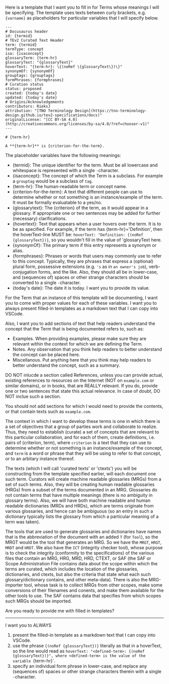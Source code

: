 Here is a template that I want you to fill in for Terms whose meanings I will be specifying. The template uses texts between curly brackets, e.g. `{varname}` as placeholders for particular variables that I will specify below. 

~~~
---
# Docusaurus header
id: {termid}
# TEv2 Curated Text Header
term: {termid}
termType: concept
isa: {isaconcept}
glossaryTerm: {term-hr}
glossaryText: "{glossaryText}"
hoverText: "{term-hr}: \{(noRef \{glossaryText\})\}"
synonymOf: {synonymOf}
grouptags: {grouptags}
formPhrases: {formphrases}
# Curation status
status: proposed
created: {today's date}
updated: {today's date}
# Origins/Acknowledgements
contributors: RieksJ
attribution: "[TNO Terminology Design](https://tno-terminology-design.github.io/tev2-specifications/docs)"
originalLicense: "[CC BY-SA 4.0](http://creativecommons.org/licenses/by-sa/4.0/?ref=chooser-v1)"
---

# {term-hr}

A **{term-hr}** is {criterion-for-the-term}. 
~~~

The placeholder variables have the following meanings:

- {termid}: The unique identifier for the term. Must be all lowercase and whitespace is represented with a single `-`character.
- {isaconcept}: The concept of which the Term is a subclass. For example a `grouptag` would be a subclass of `tag`.
- {term-hr}: The human-readable term or concept name.
- {criterion-for-the-term}: A text that different people can use to determine whether or not something is an instance/example of the term. It must be formally evaluatable to a yes/no.
- {glossarytext}: The {criterion} of the term, as it would appear in a glossary. If appropriate one or two sentences may be added for further (necessary) clarifications.
- {hovertext}: Text that appears when a user hovers over the term. It is to be as specified. For example, if the term has {term-hr}='Definition', then the hoverText-line MUST be: `hoverText: "Definition: {(noRef {glossaryText})}`, so you wouldn't fill in the value of 'glossaryText here.
- {synonymOf}: The primary term if this entry represents a synonym or alias.
- {formphrases}: Phrases or words that users may commonly use to refer to this concept. Typically, they are phrases that express a (optional) plural form, possessive extensions (e.g. `'s` as in `an owner's job`), verb-conjugation forms, and the like. Also, they should all be in lower-case, and (sequences of) spaces or other strange characters should be converted to a single `-`character.
- {today's date}: The date it is today. I want you to provide its value.

For the Term that an instance of this template will be documenting, I want you to come with proper values for each of these variables. I want you to always present filled-in templates as a markdown text that I can copy into VSCode.

Also, I want you to add sections of text that help readers understand the concept that the Term that is being documented refers to, such as:
- Examples. When providing examples, please make sure they are relevant within the context for which we are defining the Term.
- Notes. Any observation that you think help readers to better understand the concept can be placed here.
- Miscellanous. Put anything here that you think may help readers to better understand the concept, such as a summary.

DO NOT inlucde a section called References, unless you can provide actual, existing references to resources on the Internet (NOT on `example.com` or similar domains), or in books, that are REALLY relevant. If you do, provide one or two sentences that state this actual relevance. In case of doubt, DO NOT inclue such a section.

You should not add sections for which I would need to provide the contents, or that contain texts such as `example.com`.

The context in which I want to develop these terms is one in which there is a set of objectives that a group of parties work and collaborate to realize. Thus, they need to establish (curate) a set of concepts that are relevant to this particular collaboration, and for each of them, create definitions, i.e. pairs of (criterion, term), where `criterion` is a text that they can use to determine whether or not something is an instance/example of the concept, and `term` is a word or phrase that they will be using to refer to that concept, or to an arbitary instance thereof.

The texts (which I will call 'curated texts' or 'ctexts') you will be constructing from the template specified earlier, will each  document one such term. Curators will create machine readable glossaries (MRGs) from a set of such terms. Also, they will be creating human readable glossaries (HRGs) from a subset of the terms documented in an MRG. Glossaries do not contain terms that have multiple meanings (there is no ambiguity in glossary terms). Also, we will have both machine readable and human readable dictionaries (MRDs and HRDs), which are terms originate from various glossaries, and hence can be ambiguous (so an entry in such a dictionary typically lists the glossary from which a particular meaning of a term was taken).

The tools that are used to generate glossaries and dictionaries have names that is the abbreviation of the document with an added `T` (for `Tool`), so the MRGT would be the tool that generates an MRG. So we have the `MRGT`, `HRGT`, `MRDT` and `HRDT`. We also have the `ICT` (integrity checker tool), whose purpose is to check the integrity (conformity to the specifications) of the various files that contain an MRG, HRG, MRD, HRD, CTEXT, or SAF (the SAF or Scope Administration File contains data about the scope within which the terms are curated, which includes the location of the glossaries, dictionaries, and ctexts, but also the criteria that state what each such glossary/dictionary contains, and other meta-data). There is also the MRG-importer tool, whose task is to collect MRGs from other scopes, make some conversions of their filenames and conents, and make them available for the other tools to use. The SAF contains data that specifies from which scopes such MRGs should be imported.

Are you ready to provide me with filled in templates?



--- 
I want you to ALWAYS 
1. present the filled-in template as a markdown text that I can copy into VSCode.
2. use the phrase `{(noRef {glossaryText})}` literally as that in a hoverText, so the line would read as `hoverText: "<defined-term>: {(noRef {glossaryText})}", where <defined-term> is the value of the variable `{term-hr}`.
3. specify an individual form phrase in lower-case, and replace any (sequences of) spaces or other strange characters therein with a single `-`character.